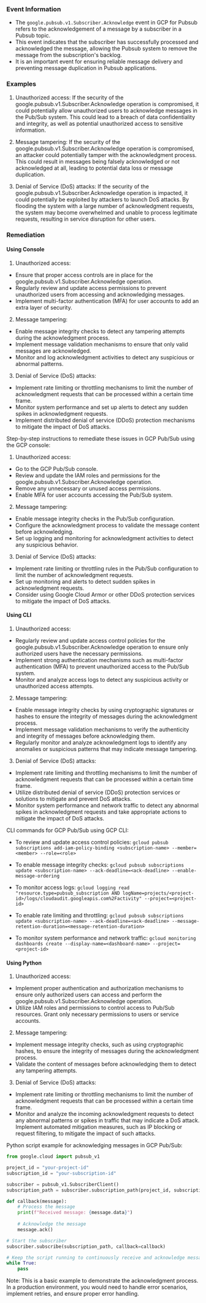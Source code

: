 
### Event Information

- The `google.pubsub.v1.Subscriber.Acknowledge` event in GCP for Pubsub refers to the acknowledgement of a message by a subscriber in a Pubsub topic.
- This event indicates that the subscriber has successfully processed and acknowledged the message, allowing the Pubsub system to remove the message from the subscription's backlog.
- It is an important event for ensuring reliable message delivery and preventing message duplication in Pubsub applications.


### Examples

1. Unauthorized access: If the security of the google.pubsub.v1.Subscriber.Acknowledge operation is compromised, it could potentially allow unauthorized users to acknowledge messages in the Pub/Sub system. This could lead to a breach of data confidentiality and integrity, as well as potential unauthorized access to sensitive information.

2. Message tampering: If the security of the google.pubsub.v1.Subscriber.Acknowledge operation is compromised, an attacker could potentially tamper with the acknowledgment process. This could result in messages being falsely acknowledged or not acknowledged at all, leading to potential data loss or message duplication.

3. Denial of Service (DoS) attacks: If the security of the google.pubsub.v1.Subscriber.Acknowledge operation is impacted, it could potentially be exploited by attackers to launch DoS attacks. By flooding the system with a large number of acknowledgment requests, the system may become overwhelmed and unable to process legitimate requests, resulting in service disruption for other users.

### Remediation

#### Using Console

1. Unauthorized access:
- Ensure that proper access controls are in place for the google.pubsub.v1.Subscriber.Acknowledge operation.
- Regularly review and update access permissions to prevent unauthorized users from accessing and acknowledging messages.
- Implement multi-factor authentication (MFA) for user accounts to add an extra layer of security.

2. Message tampering:
- Enable message integrity checks to detect any tampering attempts during the acknowledgment process.
- Implement message validation mechanisms to ensure that only valid messages are acknowledged.
- Monitor and log acknowledgment activities to detect any suspicious or abnormal patterns.

3. Denial of Service (DoS) attacks:
- Implement rate limiting or throttling mechanisms to limit the number of acknowledgment requests that can be processed within a certain time frame.
- Monitor system performance and set up alerts to detect any sudden spikes in acknowledgment requests.
- Implement distributed denial of service (DDoS) protection mechanisms to mitigate the impact of DoS attacks.

Step-by-step instructions to remediate these issues in GCP Pub/Sub using the GCP console:
1. Unauthorized access:
- Go to the GCP Pub/Sub console.
- Review and update the IAM roles and permissions for the google.pubsub.v1.Subscriber.Acknowledge operation.
- Remove any unnecessary or unused access permissions.
- Enable MFA for user accounts accessing the Pub/Sub system.

2. Message tampering:
- Enable message integrity checks in the Pub/Sub configuration.
- Configure the acknowledgment process to validate the message content before acknowledging.
- Set up logging and monitoring for acknowledgment activities to detect any suspicious behavior.

3. Denial of Service (DoS) attacks:
- Implement rate limiting or throttling rules in the Pub/Sub configuration to limit the number of acknowledgment requests.
- Set up monitoring and alerts to detect sudden spikes in acknowledgment requests.
- Consider using Google Cloud Armor or other DDoS protection services to mitigate the impact of DoS attacks.

#### Using CLI

1. Unauthorized access:
- Regularly review and update access control policies for the google.pubsub.v1.Subscriber.Acknowledge operation to ensure only authorized users have the necessary permissions.
- Implement strong authentication mechanisms such as multi-factor authentication (MFA) to prevent unauthorized access to the Pub/Sub system.
- Monitor and analyze access logs to detect any suspicious activity or unauthorized access attempts.

2. Message tampering:
- Enable message integrity checks by using cryptographic signatures or hashes to ensure the integrity of messages during the acknowledgment process.
- Implement message validation mechanisms to verify the authenticity and integrity of messages before acknowledging them.
- Regularly monitor and analyze acknowledgment logs to identify any anomalies or suspicious patterns that may indicate message tampering.

3. Denial of Service (DoS) attacks:
- Implement rate limiting and throttling mechanisms to limit the number of acknowledgment requests that can be processed within a certain time frame.
- Utilize distributed denial of service (DDoS) protection services or solutions to mitigate and prevent DoS attacks.
- Monitor system performance and network traffic to detect any abnormal spikes in acknowledgment requests and take appropriate actions to mitigate the impact of DoS attacks.

CLI commands for GCP Pub/Sub using GCP CLI:
- To review and update access control policies:
  `gcloud pubsub subscriptions add-iam-policy-binding <subscription-name> --member=<member> --role=<role>`

- To enable message integrity checks:
  `gcloud pubsub subscriptions update <subscription-name> --ack-deadline=<ack-deadline> --enable-message-ordering`

- To monitor access logs:
  `gcloud logging read "resource.type=pubsub_subscription AND logName=projects/<project-id>/logs/cloudaudit.googleapis.com%2Factivity" --project=<project-id>`

- To enable rate limiting and throttling:
  `gcloud pubsub subscriptions update <subscription-name> --ack-deadline=<ack-deadline> --message-retention-duration=<message-retention-duration>`

- To monitor system performance and network traffic:
  `gcloud monitoring dashboards create --display-name=<dashboard-name> --project=<project-id>`

#### Using Python

1. Unauthorized access:
- Implement proper authentication and authorization mechanisms to ensure only authorized users can access and perform the google.pubsub.v1.Subscriber.Acknowledge operation.
- Utilize IAM roles and permissions to control access to Pub/Sub resources. Grant only necessary permissions to users or service accounts.

2. Message tampering:
- Implement message integrity checks, such as using cryptographic hashes, to ensure the integrity of messages during the acknowledgment process.
- Validate the content of messages before acknowledging them to detect any tampering attempts.

3. Denial of Service (DoS) attacks:
- Implement rate limiting or throttling mechanisms to limit the number of acknowledgment requests that can be processed within a certain time frame.
- Monitor and analyze the incoming acknowledgment requests to detect any abnormal patterns or spikes in traffic that may indicate a DoS attack. Implement automated mitigation measures, such as IP blocking or request filtering, to mitigate the impact of such attacks.

Python script example for acknowledging messages in GCP Pub/Sub:

```python
from google.cloud import pubsub_v1

project_id = "your-project-id"
subscription_id = "your-subscription-id"

subscriber = pubsub_v1.SubscriberClient()
subscription_path = subscriber.subscription_path(project_id, subscription_id)

def callback(message):
    # Process the message
    print(f"Received message: {message.data}")
    
    # Acknowledge the message
    message.ack()

# Start the subscriber
subscriber.subscribe(subscription_path, callback=callback)

# Keep the script running to continuously receive and acknowledge messages
while True:
    pass
```

Note: This is a basic example to demonstrate the acknowledgment process. In a production environment, you would need to handle error scenarios, implement retries, and ensure proper error handling.

